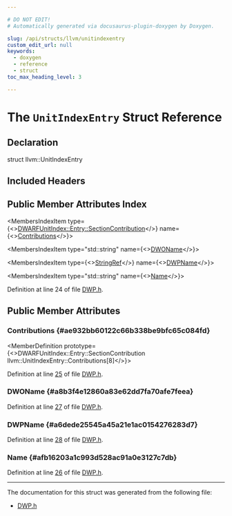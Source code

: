 ```yaml
---

# DO NOT EDIT!
# Automatically generated via docusaurus-plugin-doxygen by Doxygen.

slug: /api/structs/llvm/unitindexentry
custom_edit_url: null
keywords:
  - doxygen
  - reference
  - struct
toc_max_heading_level: 3

---
```





# The `UnitIndexEntry` Struct Reference

<DoxygenPage pluginConfig={pluginConfig}>



## Declaration

<CodeBlock>struct llvm::UnitIndexEntry</CodeBlock>

## Included Headers

<IncludesList>
<IncludesListItem
  filePath="llvm/DWP/DWP.h"
  permalink="/docs/api/files/include/include/llvm/include/llvm/dwp/dwp-h"
  isLocal="true" />
</IncludesList>

## Public Member Attributes Index

<MembersIndex>

<MembersIndexItem
  type={<><a href="/docs/api/classes/llvm/dwarfunitindex/entry/sectioncontribution">DWARFUnitIndex::Entry::SectionContribution</a></>}
  name={<><a href="#ae932bb60122c66b338be9bfc65c084fd">Contributions</a></>}>
</MembersIndexItem>

<MembersIndexItem
  type="std::string"
  name={<><a href="#a8b3f4e12860a83e62dd7fa70afe7feea">DWOName</a></>}>
</MembersIndexItem>

<MembersIndexItem
  type={<><a href="/docs/api/classes/llvm/stringref">StringRef</a></>}
  name={<><a href="#a6dede25545a45a21e1ac0154276283d7">DWPName</a></>}>
</MembersIndexItem>

<MembersIndexItem
  type="std::string"
  name={<><a href="#afb16203a1c993d528ac91a0e3127c7db">Name</a></>}>
</MembersIndexItem>

</MembersIndex>


Definition at line 24 of file <a href="/docs/api/files/include/include/llvm/include/llvm/dwp/dwp-h">DWP.h</a>.

<SectionDefinition>

## Public Member Attributes

### Contributions {#ae932bb60122c66b338be9bfc65c084fd}

<MemberDefinition
  prototype={<>DWARFUnitIndex::Entry::SectionContribution llvm::UnitIndexEntry::Contributions&#91;8&#93;</>}>

Definition at line <a href="/docs/api/files/include/include/llvm/include/llvm/dwp/dwp-h/#l00025">25</a> of file <a href="/docs/api/files/include/include/llvm/include/llvm/dwp/dwp-h">DWP.h</a>.
</MemberDefinition>

### DWOName {#a8b3f4e12860a83e62dd7fa70afe7feea}

<MemberDefinition
  prototype="std::string llvm::UnitIndexEntry::DWOName">

Definition at line <a href="/docs/api/files/include/include/llvm/include/llvm/dwp/dwp-h/#l00027">27</a> of file <a href="/docs/api/files/include/include/llvm/include/llvm/dwp/dwp-h">DWP.h</a>.
</MemberDefinition>

### DWPName {#a6dede25545a45a21e1ac0154276283d7}

<MemberDefinition
  prototype="StringRef llvm::UnitIndexEntry::DWPName">

Definition at line <a href="/docs/api/files/include/include/llvm/include/llvm/dwp/dwp-h/#l00028">28</a> of file <a href="/docs/api/files/include/include/llvm/include/llvm/dwp/dwp-h">DWP.h</a>.
</MemberDefinition>

### Name {#afb16203a1c993d528ac91a0e3127c7db}

<MemberDefinition
  prototype="std::string llvm::UnitIndexEntry::Name">

Definition at line <a href="/docs/api/files/include/include/llvm/include/llvm/dwp/dwp-h/#l00026">26</a> of file <a href="/docs/api/files/include/include/llvm/include/llvm/dwp/dwp-h">DWP.h</a>.
</MemberDefinition>

</SectionDefinition>

<hr/>

The documentation for this struct was generated from the following file:

<ul>
<li><a href="/docs/api/files/include/include/llvm/include/llvm/dwp/dwp-h">DWP.h</a></li>
</ul>

</DoxygenPage>
